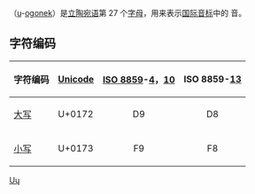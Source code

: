 {{Unreferenced|time=2017-12-29T14:43:34+00:00}}
{{Infobox alphabet|alphabet=拉丁|uuc=0172|ulc=0173}}
{{Unicode|'''Ų''', '''ų'''}}（[[u|u]]-[[反尾形符|ogonek]]）是[[立陶宛语|立陶宛语]]第 27 个[[字母|字母]]，用来表示[[国际音标|国际音标]]中的 {{IPA|/uː/}} 音。

== 字符编码 ==
{| class="wikitable"
!字符编码!![[Unicode|Unicode]]!![[ISO/IEC_8859|ISO 8859]]-[[ISO/IEC_8859-4|4]]，[[ISO/IEC_8859-10|10]]||ISO 8859-[[ISO/IEC_8859-13|13]]
|-
|[[大寫字母|大写]] {{Unicode|Ų}}||U+0172||style="text-align:center;"|D9||style="text-align:center;"|D8
|-
|[[小寫字母|小写]] {{Unicode|ų}}||U+0173||style="text-align:center;"|F9||style="text-align:center;"|F8
|}

{{Alphabet lt|width=90%}}
{{Latin alphabet}}

[[Category:衍生拉丁字母|Uų]]